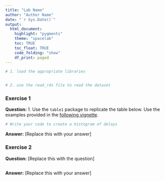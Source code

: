 ---
title: "Lab Name"
author: "Author Name"
date: "`r Sys.Date()`"
output: 
  html_document:
    highlight: "pygments"
    theme: "spacelab"
    toc: TRUE
    toc_float: TRUE
    code_folding: "show"
    df_print: paged
---

```{r setup, message=FALSE}
# 1. load the appropriate libraries


# 2. use the read_rds file to read the dataset


```

### Exercise 1

**Question:**  1. Use the `table1` package to replicate the table below. Use the examples provided in the [following vignette](https://cran.r-project.org/web/packages/table1/vignettes/table1-examples.html).

```{r ex1-table1}
# Write your code to create a histogram of delays

```

**Answer:** [Replace this with your answer]



### Exercise 2

**Question:**  [Replace this with the question]

```{r ex2-bodymass-billdepth}

```


**Answer:** [Replace this with your answer]





